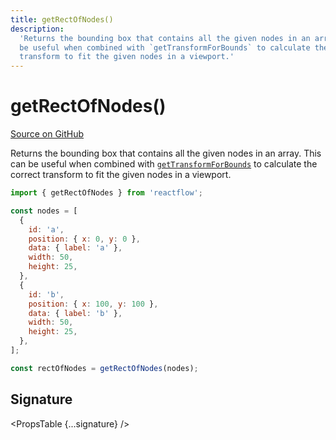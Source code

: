 ```yaml
---
title: getRectOfNodes()
description:
  'Returns the bounding box that contains all the given nodes in an array. This can
  be useful when combined with `getTransformForBounds` to calculate the correct
  transform to fit the given nodes in a viewport.'
---
```



# getRectOfNodes()

[Source on GitHub](https://github.com/wbkd/react-flow/blob/bacaa99c73b347856f63c5d495f5a0829be1e431/packages/core/src/utils/graph.ts/#L194)

Returns the bounding box that contains all the given nodes in an array. This can
be useful when combined with [`getTransformForBounds`](/api-reference/utils/get-transform-for-bounds)
to calculate the correct transform to fit the given nodes in a viewport.

```js
import { getRectOfNodes } from 'reactflow';

const nodes = [
  {
    id: 'a',
    position: { x: 0, y: 0 },
    data: { label: 'a' },
    width: 50,
    height: 25,
  },
  {
    id: 'b',
    position: { x: 100, y: 100 },
    data: { label: 'b' },
    width: 50,
    height: 25,
  },
];

const rectOfNodes = getRectOfNodes(nodes);
```

## Signature

<PropsTable {...signature} />
